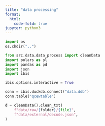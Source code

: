```yaml
---
title: "data processing"
format:
  html:
    code-fold: true
jupyter: python3
---
```


```python
import os
os.chdir("..")
```

```python
from src.data.data_process import cleanData 
import polars as pl
import pandas as pd
import json
import ibis

ibis.options.interactive = True
```

```python
conn = ibis.duckdb.connect("data.ddb")
conn.table("qcewtable")
```

```python
d = cleanData().clean_txt(
    f"data/raw/{folder}/{file}",
    f"data/external/decode.json",
)
```


